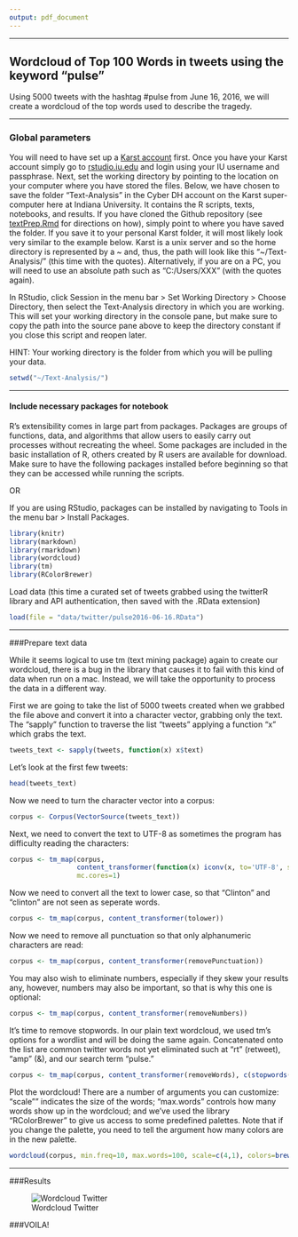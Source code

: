 ```yaml
---
output: pdf_document
---
```

***
## Wordcloud of Top 100 Words in tweets using the keyword "pulse"

Using 5000 tweets with the hashtag #pulse from June 16, 2016, we will create a wordcloud of the top words used to describe the tragedy.

***
### Global parameters 

You will need to have set up a [Karst account](https://kb.iu.edu/d/bezu#account) first. Once you have your Karst account simply go to [rstudio.iu.edu](https://rstudio.iu.edu/auth-sign-in) and login using your IU username and passphrase.  Next, set the working directory by pointing to the location on your computer where you have stored the files. Below, we have chosen to save the folder "Text-Analysis" in the Cyber DH account on the Karst super-computer here at Indiana University. It contains the R scripts, texts, notebooks, and results. If you have cloned the Github repository (see [textPrep.Rmd](textPrep.Rmd) for directions on how), simply point to where you have saved the folder. If you save it to your personal Karst folder, it will most likely look very similar to the example below. Karst is a unix server and so the home directory is represented by a ~ and, thus, the path will look like this "~/Text-Analysis/" (this time with the quotes). Alternatively, if you are on a PC, you will need to use an absolute path such as "C:/Users/XXX" (with the quotes again).

In RStudio, click Session in the menu bar > Set Working Directory > Choose Directory, then select the Text-Analysis directory in which you are working. This will set your working directory in the console pane, but make sure to copy the path into the source pane above to keep the directory constant if you close this script and reopen later.

HINT: Your working directory is the folder from which you will be pulling your data.

```r
setwd("~/Text-Analysis/")
```

***
#### Include necessary packages for notebook 

R's extensibility comes in large part from packages. Packages are groups of functions, data, and algorithms that allow users to easily carry out processes without recreating the wheel. Some packages are included in the basic installation of R, others created by R users are available for download. Make sure to have the following packages installed before beginning so that they can be accessed while running the scripts.

OR

If you are using RStudio, packages can be installed by navigating to Tools in the menu bar > Install Packages.

```r
library(knitr)
library(markdown)
library(rmarkdown)
library(wordcloud)
library(tm)
library(RColorBrewer)
```

Load data (this time a curated set of tweets grabbed using the twitterR library and API authentication, then saved with the .RData extension)

```r
load(file = "data/twitter/pulse2016-06-16.RData")
```

***
###Prepare text data

While it seems logical to use tm (text mining package) again to create our wordcloud, there is a bug in the library that causes it to fail with this kind of data when run on a mac. Instead, we will take the opportunity to process the data in a different way.

First we are going to take the list of 5000 tweets created when we grabbed the file above and convert it into a character vector, grabbing only the text. The "sapply" function to traverse the list "tweets" applying a function "x" which grabs the text. 

```r
tweets_text <- sapply(tweets, function(x) x$text)
```

Let's look at the first few tweets:

```r
head(tweets_text)
```
Now we need to turn the character vector into a corpus:
```r
corpus <- Corpus(VectorSource(tweets_text))
```
Next, we need to convert the text to UTF-8 as sometimes the program has difficulty reading the characters:
```r
corpus <- tm_map(corpus,
                 content_transformer(function(x) iconv(x, to='UTF-8', sub='byte')),
                 mc.cores=1)
```
Now we need to convert all the text to lower case, so that "Clinton" and "clinton" are not seen as seperate words.
```r
corpus <- tm_map(corpus, content_transformer(tolower))
```
Now we need to remove all punctuation so that only alphanumeric characters are read:
```r
corpus <- tm_map(corpus, content_transformer(removePunctuation))
```
You may also wish to eliminate numbers, especially if they skew your results any, however, numbers may also be important, so that is why this one is optional:
```r
corpus <- tm_map(corpus, content_transformer(removeNumbers))
```

It's time to remove stopwords. In our plain text wordcloud, we used tm's options for a wordlist and will be doing the same again. Concatenated onto the list are common twitter words not yet eliminated such at "rt" (retweet), "amp" (&), and our search term "pulse."

```r
corpus <- tm_map(corpus, content_transformer(removeWords), c(stopwords("english"), 'rt', 'amp', 'pulse', 'https', 'marketing'))
```

Plot the wordcloud! There are a number of arguments you can customize: "scale"" indicates the size of the words; "max.words" controls how many words show up in the wordcloud; and we've used the library "RColorBrewer" to give us access to some predefined palettes. Note that if you change the palette, you need to tell the argument how many colors are in the new palette. 

```r
wordcloud(corpus, min.freq=10, max.words=100, scale=c(4,1), colors=brewer.pal(8, "Dark2"))
```
***
###Results

![Wordcloud Twitter](./result-imgs/wordCloudTwitter.png)

###VOILA!
